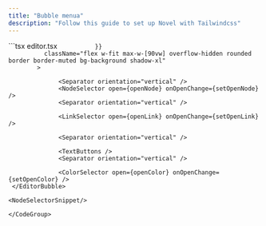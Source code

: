 ```yaml
---
title: "Bubble menua"
description: "Follow this guide to set up Novel with Tailwindcss"
---
```



<CodeGroup>
```tsx editor.tsx
 <EditorBubble
              tippyOptions={{
                placement: openAI ? "bottom-start" : "top",
             
              }}
              className="flex w-fit max-w-[90vw] overflow-hidden rounded border border-muted bg-background shadow-xl"
            >
             
                  <Separator orientation="vertical" />
                  <NodeSelector open={openNode} onOpenChange={setOpenNode} />
                  <Separator orientation="vertical" />

                  <LinkSelector open={openLink} onOpenChange={setOpenLink} />

                  <Separator orientation="vertical" />

                  <TextButtons />
                  <Separator orientation="vertical" />

                  <ColorSelector open={openColor} onOpenChange={setOpenColor} />
     </EditorBubble>

```
<NodeSelectorSnippet/>

</CodeGroup>
```
